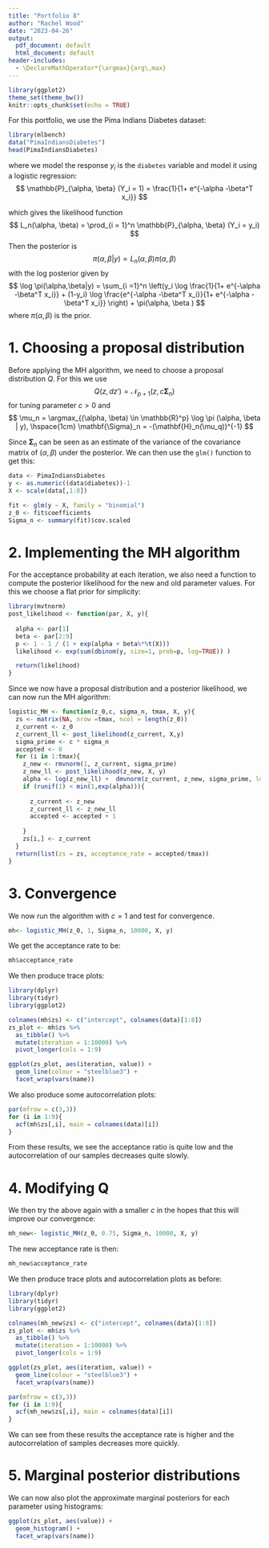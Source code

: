 ```yaml
---
title: "Portfolio 8"
author: "Rachel Wood"
date: "2023-04-26"
output:
  pdf_document: default
  html_document: default
header-includes:
  - \DeclareMathOperator*{\argmax}{arg\,max}
---
```


```r
library(ggplot2)
theme_set(theme_bw())
knitr::opts_chunk$set(echo = TRUE)
```

For this portfolio, we use the Pima Indians Diabetes dataset:
```r
library(mlbench)
data("PimaIndiansDiabetes")
head(PimaIndiansDiabetes)

```

where we model the response $y_i$ is the `diabetes` variable and model it using a logistic regression:
$$
\mathbb{P}_{\alpha, \beta} (Y_i = 1) = \frac{1}{1+ e^{-\alpha -\beta^T x_i}}
$$

which gives the likelihood function
$$
L_n(\alpha, \beta) = \prod_{i = 1}^n \mathbb{P}_{\alpha, \beta} (Y_i = y_i)
$$
Then the posterior is 
$$
\pi (\alpha , \beta|y) \propto L_n (\alpha, \beta) \pi (\alpha, \beta)
$$
with the log posterior given by 
$$
\log \pi(\alpha,\beta|y) = \sum_{i =1}^n \left(y_i \log  \frac{1}{1+ e^{-\alpha -\beta^T x_i}} + (1-y_i) \log \frac{e^{-\alpha -\beta^T x_i}}{1+ e^{-\alpha -\beta^T x_i}} \right) + \pi(\alpha, \beta  )
$$
where $\pi (\alpha, \beta)$ is the prior. 

# 1. Choosing a proposal distribution


Before applying the MH algorithm, we need to choose a proposal distribution $Q$. For this we use 
$$
Q (z, dz') = \mathcal{N}_{p+1} (z, c \mathbf{\Sigma}_n)
$$
for tuning parameter $c>0$ and
$$
\mu_n = \argmax_{(\alpha, \beta) \in \mathbb{R}^p} \log \pi (\alpha, \beta | y), \hspace{1cm} \mathbf{\Sigma}_n = -(\mathbf{H}_n(\mu_q))^{-1} 
$$


Since $\mathbf{\Sigma}_n$ can be seen as an estimate of the variance of the covariance matrix of $(\alpha, \beta)$ under the posterior. We can then use the `glm()` function to get this:
```r
data <- PimaIndiansDiabetes
y <- as.numeric((data$diabetes))-1
X <- scale(data[,1:8])

fit <- glm(y ~ X, family = "binomial")
z_0 <- fit$coefficients
Sigma_n <- summary(fit)$cov.scaled

```



# 2. Implementing the MH algorithm

For the acceptance probability at each iteration, we also need a function to compute the posterior likelihood for the new and old parameter values. For this we choose a flat prior for simplicity:

```r
library(mvtnorm)
post_likelihood <- function(par, X, y){
  
  alpha <- par[1]
  beta <- par[2:9]
  p <- 1 - 1 / (1 + exp(alpha + beta%*%t(X)))
  likelihood <- exp(sum(dbinom(y, size=1, prob=p, log=TRUE)) )

  return(likelihood)
}
```

Since we now have a proposal distribution and a posterior likelihood, we can now run the MH algorithm:
```r
logistic_MH <- function(z_0,c, sigma_n, tmax, X, y){
  zs <- matrix(NA, nrow =tmax, ncol = length(z_0))
  z_current <- z_0
  z_current_ll <- post_likelihood(z_current, X,y)
  sigma_prime <- c * sigma_n 
  accepted <- 0
  for (i in 1:tmax){
    z_new <- rmvnorm(1, z_current, sigma_prime)
    z_new_ll <- post_likelihood(z_new, X, y)
    alpha <- log(z_new_ll) +  dmvnorm(z_current, z_new, sigma_prime, log = TRUE)- log(z_current_ll) - dmvnorm(z_new, z_current, sigma_prime, log = TRUE)
    if (runif(1) < min(1,exp(alpha))){
      
      z_current <- z_new
      z_current_ll <- z_new_ll
      accepted <- accepted + 1
      
    }
    zs[i,] <- z_current
  }
  return(list(zs = zs, acceptance_rate = accepted/tmax))
}
```

# 3. Convergence

We now run the algorithm with $c=1$ and test for convergence.
```r
mh<- logistic_MH(z_0, 1, Sigma_n, 10000, X, y)
```
We get the acceptance rate to be:
```r
mh$acceptance_rate
```


We then produce trace plots:
```r
library(dplyr)
library(tidyr)
library(ggplot2)

colnames(mh$zs) <- c("intercept", colnames(data)[1:8])
zs_plot <- mh$zs %>%
  as_tibble() %>% 
  mutate(iteration = 1:10000) %>%
  pivot_longer(cols = 1:9)

ggplot(zs_plot, aes(iteration, value)) +
  geom_line(colour = "steelblue3") +
  facet_wrap(vars(name))

```
We also produce some autocorrelation plots:
```r
par(mfrow = c(3,3))
for (i in 1:9){
  acf(mh$zs[,i], main = colnames(data)[i])
}
```
From these results, we see the acceptance ratio is quite low and the autocorrelation of our samples decreases quite slowly.

# 4. Modifying Q

We then try the above again with a smaller $c$ in the hopes that this will improve our convergence:
```r
mh_new<- logistic_MH(z_0, 0.75, Sigma_n, 10000, X, y)
```
The new acceptance rate is then:
```r
mh_new$acceptance_rate
```

We then produce trace plots and autocorrelation plots as before:
```r
library(dplyr)
library(tidyr)
library(ggplot2)

colnames(mh_new$zs) <- c("intercept", colnames(data)[1:8])
zs_plot <- mh$zs %>%
  as_tibble() %>% 
  mutate(iteration = 1:10000) %>%
  pivot_longer(cols = 1:9)

ggplot(zs_plot, aes(iteration, value)) +
  geom_line(colour = "steelblue3") +
  facet_wrap(vars(name))

```

```r
par(mfrow = c(3,3))
for (i in 1:9){
  acf(mh_new$zs[,i], main = colnames(data)[i])
}
```
We can see from these results the acceptance rate is higher and the autocorrelation of samples decreases more quickly.

# 5. Marginal posterior distributions
We can now also plot the approximate marginal posteriors for each parameter using histograms:
```r
ggplot(zs_plot, aes(value)) +
  geom_histogram() +
  facet_wrap(vars(name))
```

